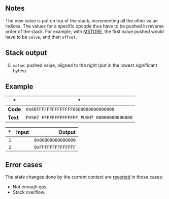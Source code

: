 ## Notes

The new value is put on top of the stack, incrementing all the other value indices. The values for a specific opcode thus have to be pushed in reverse order of the stack. For example, with [MSTORE](/#52), the first value pushed would have to be `value`, and then `offset`.

## Stack output

0. `value`: pushed value, aligned to the right (put in the lowest significant bytes).

## Example

| * | * |
|---|---|
| **Code** | `0x66FFFFFFFFFFFFFF6600000000000000` |
| **Text** | `PUSH7 FFFFFFFFFFFFFF PUSH7 00000000000000` |

| * | Input | Output |
|--:|------:|-------:|
| `1` | | `0x00000000000000` |
| `2` | | `0xFFFFFFFFFFFFFF` |

## Error cases

The state changes done by the current context are [reverted](#FD) in those cases:
- Not enough gas.
- Stack overflow.

